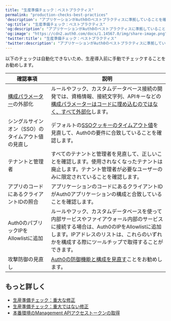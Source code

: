 ---
title: "生産準備チェック：ベストプラクティス"
permalink: "production-checks-best-practices"
'description': "アプリケーションがAuth0のベストプラクティスに準拠していることを確認するためのチェック"
'og:title': "生産準備チェック：ベストプラクティス"
'og:description': "アプリケーションがAuth0のベストプラクティスに準拠していることを確認するためのチェック"
'og:image': "https://cdn2.auth0.com/docs/1.14567.0/img/share-image.png"
'twitter:title': "生産準備チェック：ベストプラクティス"
'twitter:description': "アプリケーションがAuth0のベストプラクティスに準拠していることを確認するためのチェック"
---

以下のチェックは自動化できないため、生産導入前に手動でチェックすることをお勧めします。

<table class="table"><thead>
<tr>
<th>確認事項</th>
<th>説明</th>
</tr>
</thead>
<tbody>
<tr>
<td><a href="/docs/ja-jp/connections/database/mysql#4-add-configuration-parameters">構成パラメーター</a>の外部化</td>
<td>ルールやフック、カスタムデータベース接続の開発では、資格情報、接続文字列、APIキーなどの<a href="https://manage.auth0.com/#/connections/database">構成パラメーターはコードに埋め込むのではなく、すべて外部化</a>します。</td>
</tr>
<tr>
<td><Tooltip id="react-containers-DefinitionTooltip-0">シングルサインオン（SSO）</Tooltip>のタイムアウト値の見直し</td>
<td>デフォルトの<a href="https://manage.auth0.com/#/account/advanced">SSOクッキーのタイムアウト値</a>を見直して、Auth0の要件に合致していることを確認します。</td>
</tr>
<tr>
<td>テナントと管理者</td>
<td>すべてのテナントと管理者を見直して、正しいことを確認します。使用されなくなったテナントは廃止します。テナント管理者が必要なユーザーのみに限定されていることを確認します。</td>
</tr>
<tr>
<td>アプリのコードにあるクライアントIDの照合</td>
<td>アプリケーションのコードにあるクライアントIDがAuth0アプリケーションの構成と合致していることを確認します。</td>
</tr>
<tr>
<td>Auth0のパブリックIPをAllowlistに追加</td>
<td>ルールやフック、カスタムデータベースを使って内部サービスやファイアウォール内部のサービスに接続する場合は、Auth0のIPをAllowlistに追加します。IPアドレスのリストは、これらのいずれかを構成する際にツールチップで取得することができます。</td>
</tr>
<tr>
<td>攻撃防御の見直し</td>
<td><a href="https://auth0.com/docs/ja-jp/secure/attack-protection">Auth0の防御機能と構成を見直す</a>ことをお勧めします。</td>
</tr>
</tbody>
</table>

## もっと詳しく

* [生産準備チェック：重大な修正](/docs/ja-jp/deploy-monitor/pre-deployment-checks/production-check-required-fixes)
* [生産準備チェック：重大ではない修正](/docs/ja-jp/deploy-monitor/pre-deployment-checks/production-check-recommended-fixes)
* [本番環境のManagement APIアクセストークンの取得](/docs/ja-jp/secure/tokens/access-tokens/management-api-access-tokens/get-management-api-access-tokens-for-production)